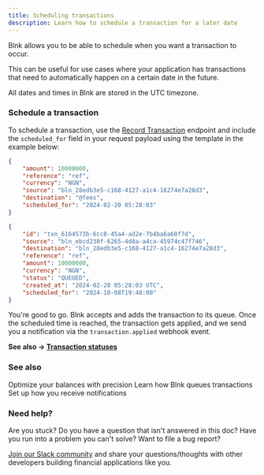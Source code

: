 ```yaml
---
title: Scheduling transactions
description: Learn how to schedule a transaction for a later date
---
```

Blnk allows you to be able to schedule when you want a transaction to occur. 

This can be useful for use cases where your application has transactions that need to automatically happen on a certain date in the future.

<Note>
	All dates and times in Blnk are stored in the UTC timezone.
</Note>

### Schedule a transaction

To schedule a transaction, use the [Record Transaction](/misc/record-transaction) endpoint and include the `scheduled_for` field in your request payload using the template in the example below:

```json record transaction
{
    "amount": 10000000,
    "reference": "ref",
    "currency": "NGN",
    "source": "bln_28edb3e5-c168-4127-a1c4-16274e7a28d3",
    "destination": "@fees",
    "scheduled_for": "2024-02-20 05:28:03"
}
```

```json response
{
    "id": "txn_6164573b-6cc8-45a4-ad2e-7b4ba6a60f7d",
    "source": "bln_ebcd230f-6265-4d4a-a4ca-45974c47f746",
    "destination": "bln_28edb3e5-c168-4127-a1c4-16274e7a28d3",
    "reference": "ref",
    "amount": 10000000,
    "currency": "NGN",
    "status": "QUEUED",
    "created_at": "2024-02-20 05:28:03 UTC",
    "scheduled_for": "2024-10-08T19:48:00"
}
```

You're good to go. Blnk accepts and adds the transaction to its queue. Once the scheduled time is reached, the transaction gets applied, and we send you a notification via the `transaction.applied` webhook event.

**See also → [Transaction statuses](/ledger/tutorial/record-a-transaction#transaction-statuses)**


### See also

<CardGroup>
	<Card title="Set up your balance precision" icon="book-open-cover" href="/ledger/tutorial/precision">
        Optimize your balances with precision
    </Card>
	<Card title="Handling concurrency" icon="book-open-cover" href="/ledger/tutorial/queuing-transactions">
		Learn how Blnk queues transactions
    </Card>
    <Card title="Managing notifications" icon="book-open-cover" href="/intro/notifications">
	    Set up how you receive notifications
    </Card>
</CardGroup>

### Need help?

Are you stuck? Do you have a question that isn't answered in this doc? Have you run into a problem you can't solve? Want to file a bug report?

[Join our Slack community](https://join.slack.com/t/blnk-ledger/shared_invite/zt-2fwdivkvm-zHW4F8lwtVsbIaPg~dyx9w) and share your questions/thoughts with other developers building financial applications like you.